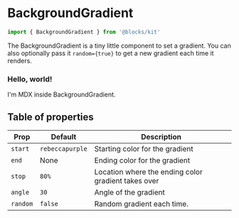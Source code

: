 
# BackgroundGradient

```js
import { BackgroundGradient } from '@blocks/kit'
```

The BackgroundGradient is a tiny little component to set a gradient. You
can also optionally pass it `random={true}` to get a new gradient each time
it renders.

<BackgroundGradient random={true}>

### Hello, world!

I'm MDX inside BackgroundGradient.

</BackgroundGradient>

## Table of properties

Prop | Default | Description
---- | ------- | -----------
`start` | `rebeccapurple` | Starting color for the gradient
`end` | None | Ending color for the gradient
`stop` | `80%` | Location where the ending color gradient takes over
`angle` | `30` | Angle of the gradient
`random` | `false` | Random gradient each time.

